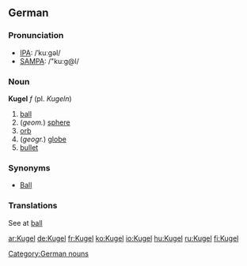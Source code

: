 {{see|kugel}}
==German==
===Pronunciation===
*[[w:IPA|IPA]]: /ˈkuːgəl/
*[[w:SAMPA|SAMPA]]: /"ku:g@l/

===Noun===
'''Kugel''' ''f'' (pl. ''Kugeln'')

# [[ball]]
# (''geom.'') [[sphere]]
# [[orb]]
# (''geogr.'') [[globe]]
# [[bullet]]

===Synonyms===
*[[Ball]]

===Translations===
See at [[ball]]

[[Category:German nouns]]

[[ar:Kugel]]
[[de:Kugel]]
[[fr:Kugel]]
[[ko:Kugel]]
[[io:Kugel]]
[[hu:Kugel]]
[[ru:Kugel]]
[[fi:Kugel]]